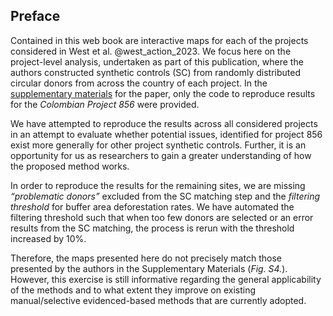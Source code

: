 ## Preface {.unnumbered}
Contained in this web book are interactive maps for each of the projects considered
in West et al. @west_action_2023. We focus here on the project-level analysis, 
undertaken as part of this publication, where the authors constructed synthetic 
controls (SC) from randomly distributed circular donors from across the country of 
each project. In the [supplementary materials](https://dataverse.nl/dataset.xhtml?persistentId=doi:10.34894/IQC9LM) for the paper, only the code to 
reproduce results for the *Colombian Project 856* were provided. 

We have attempted to reproduce the results across all considered projects in an 
attempt to evaluate whether potential issues, identified for project 856 exist 
more generally for other project synthetic controls. Further, it is an opportunity 
for us as researchers to gain a greater understanding of how the proposed method
works.

In order to reproduce the results for the remaining sites, we are missing 
*"problematic donors"* excluded from the SC matching step and the *filtering 
threshold* for buffer area deforestation rates. We have automated the filtering 
threshold such that when too few donors are selected or an error results from the SC 
matching, the process is rerun with the threshold increased by 10%.

Therefore, the maps presented here do not precisely match those presented by 
the authors in the Supplementary Materials (*Fig. S4.*). However, this exercise
is still informative regarding the general applicability of the methods and to 
what extent they improve on existing manual/selective evidenced-based methods 
that are currently adopted.


::: {#refs}
:::
